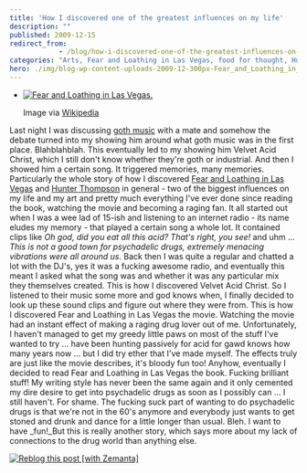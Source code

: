 ```yaml
---
title: 'How I discovered one of the greatest influences on my life'
description: ""
published: 2009-12-15
redirect_from: 
            - /blog/how-i-discovered-one-of-the-greatest-influences-on-my-life/swizec/982
categories: "Arts, Fear and Loathing in Las Vegas, food for thought, Hunter Thompson, life, Uncategorized"
hero: ./img/blog-wp-content-uploads-2009-12-300px-Fear_and_Loathing_in_Las_Vegas.jpg
---
```

- [![Fear and Loathing in Las Vegas.](./img/blog-wp-content-uploads-2009-12-300px-Fear_and_Loathing_in_Las_Vegas.jpg)](http://en.wikipedia.org/wiki/Image:Fear_and_Loathing_in_Las_Vegas.jpg)

  Image via [Wikipedia](http://en.wikipedia.org/wiki/Image:Fear_and_Loathing_in_Las_Vegas.jpg)

Last night I was discussing [goth music](http://en.wikipedia.org/wiki/Gothic_rock "Gothic rock") with a mate and somehow the debate turned into my showing him around what goth music was in the first place. Blahblahblah. This eventually led to my showing him Velvet Acid Christ, which I still don't know whether they're goth or industrial. And then I showed him a certain song. It triggered memories, many memories. Particularly the whole story of how I discovered [Fear and Loathing in Las Vegas](http://en.wikipedia.org/wiki/Fear_and_Loathing_in_Las_Vegas "Fear and Loathing in Las Vegas") and [Hunter Thompson](http://en.wikipedia.org/wiki/Hunter_S._Thompson "Hunter S. Thompson") in general - two of the biggest influences on my life and my art and pretty much everything I've ever done since reading the book, watching the movie and becoming a raging fan. It all started out when I was a wee lad of 15-ish and listening to an internet radio - its name eludes my memory - that played a certain song a whole lot. It contained clips like _Oh god, did you eat all this acid? That's right, you see!_ and uhm ... _This is not a good town for psychadelic drugs, extremely menacing vibrations were all around us._ Back then I was quite a regular and chatted a lot with the DJ's, yes it was a fucking awesome radio, and eventually this meant I asked what the song was and whether it was any particular mix they themselves created. This is how I discovered Velvet Acid Christ. So I listened to their music some more and god knows when, I finally decided to look up these sound clips and figure out where they were from. This is how I discovered Fear and Loathing in Las Vegas the movie. Watching the movie had an instant effect of making a raging drug lover out of me. Unfortunately, I haven't managed to get my greedy little paws on most of the stuff I've wanted to try ... have been hunting passively for acid for gawd knows how many years now ... but I did try ether that I've made myself. The effects truly are just like the movie describes, it's bloody fun too! Anyhow, eventually I decided to read Fear and Loathing in Las Vegas the book. Fucking brilliant stuff! My writing style has never been the same again and it only cemented my dire desire to get into psychadelic drugs as soon as I possibly can ... I still haven't. For shame. The fucking suck part of wanting to do psychadelic drugs is that we're not in the 60's anymore and everybody just wants to get stoned and drunk and dance for a little longer than usual. Bleh. I want to have _fun!_But this is really another story, which says more about my lack of connections to the drug world than anything else.

[![Reblog this post \[with Zemanta\]](http://img.zemanta.com/reblog_e.png?x-id=e3980dd6-72e8-4553-a085-5ee0f56a6451)](http://reblog.zemanta.com/zemified/e3980dd6-72e8-4553-a085-5ee0f56a6451/ "Reblog this post \[with Zemanta]")